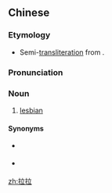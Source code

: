 ==Chinese==
{{zh-forms}}

===Etymology===
* Semi-[[transliteration]] from {{etyl|en|zh}} {{m|en|lesbian}}.

===Pronunciation===
{{zh-pron
|m=lālā
|cat=n
}}

===Noun===
{{zh-noun}}

# {{lb|zh|slang}} [[lesbian]]

====Synonyms====
* {{qualifier|slang}} {{zh-l|女同}}
* {{qualifier|formal}} {{zh-l|女同性戀者|tr=nǚtóngxìngliànzhě}}

[[zh:拉拉]]